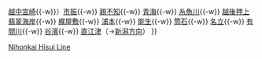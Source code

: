 {{鐵道路線
| 模板名稱 = 日本海翡翠線
| 名稱 = [[File:Echigo-TOKImeki logomark.svg|40px|社章]] <small>[[越後心動鐵道]]</small> [[日本海翡翠線]]
| 代表色 = #3782bd
| 車站列表 = （[[Template:愛之風富山鐵道線|富山方向]]←[[泊站 (富山縣)|泊]]{{-w}} [[越中宮崎站|越中宮崎]]{{-w}}）[[市振站|市振]]{{-w}} [[親不知站|親不知]]{{-w}} [[青海站 (新潟縣)|青海]]{{-w}} [[糸魚川站|糸魚川]]{{-w}} [[越後押上翡翠海岸站|越後押上翡翠海岸]]{{-w}} [[梶屋敷站|梶屋敷]]{{-w}} [[浦本站|浦本]]{{-w}} [[能生站|能生]]{{-w}} [[筒石站|筒石]]{{-w}} [[名立站|名立]]{{-w}} [[有間川站|有間川]]{{-w}} [[谷濱站|谷濱]]{{-w}} [[直江津站|直江津]]（→[[Template:信越本線 (新潟地區)|新潟方向]]） 
}}
<noinclude>
[[Category:越後心動鐵道路線模板|Nihonkai Hisui Line]]
</noinclude>